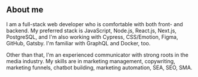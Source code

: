## About me

I am a full-stack web developer who is comfortable with both front- and backend. My preferred stack is JavaScript, Node.js, React.js, Next.js, PostgreSQL, and I'm also working with Cypress, CSS/Emotion, Figma, GitHub, Gatsby. I'm familiar with GraphQL and Docker, too.

Other than that, I'm an experienced communicator with strong roots in the media industry. My skills are in marketing management, copywriting, marketing funnels, chatbot building, marketing automation, SEA, SEO, SMA.
